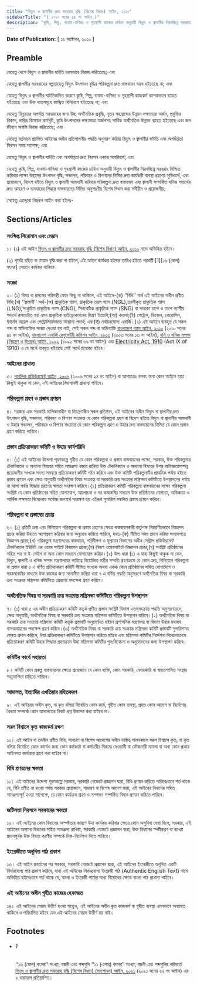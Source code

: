```yaml
---
title: "বিদ্যুৎ ও জ্বালানীর দ্রুত সরবরাহ বৃদ্ধি (বিশেষ বিধান) আইন, ২০১০"
sidebarTitle: "( ২০১০ সনের ৫৪ নং আইন )"
description: "কৃষি, শিল্প, ব্যবসা-বাণিজ্য ও গৃহস্থালী কাজের চাহিদা অনুযায়ী বিদ্যুৎ ও জ্বালানীর নিরবচ্ছিন্ন সরবরাহ নিশ্চিত করিবার লক্ষ্যে উহাদের উৎপাদন বৃদ্ধি, সঞ্চালন, পরিবহন ও বিপণনের নিমিত্ত দ্রুত কার্যকরী ব্যবস্থা গ্রহণের সুবিধার্থে, এবং প্রয়োজনে, বিদেশ হইতে বিদ্যুৎ ও জ্বালানী আমদানী করিবার পরিকল্পনা দ্রুত বাস্তবায়ন এবং জ্বালানী সম্পর্কিত খনিজ পদার্থের দ্রুত আহরণ ও ব্যবহারের সিদ্ধান্ত বাস্তবায়নের নিমিত্ত অনুসরণীয় বিশেষ বিধান প্রণয়নকল্পে প্রণীত আইন।"
---
```


**Date of Publication:** [ ১২ অক্টোবর, ২০১০ ]

## Preamble

যেহেতু দেশে বিদ্যুৎ ও জ্বালানীর ঘাটতি চরমভাবে বিরাজ করিতেছে; এবং

যেহেতু জ্বালানীর সরবরাহের স্বল্পতাহেতু বিদ্যুৎ উৎপাদন বৃদ্ধির পরিকল্পনা দ্রুত বাস্তবায়ন সম্ভব হইতেছে না; এবং

যেহেতু বিদ্যুৎ ও জ্বালানীর ঘাটতিজনিত কারণে কৃষি, শিল্প, ব্যবসা-বাণিজ্য ও গৃহস্থালী কাজকর্ম ব্যাপকভাবে ব্যাহত হইতেছে এবং উক্ত খাতসমূহে কাঙ্খিত বিনিয়োগ হইতেছে না; এবং

যেহেতু বিদ্যুতের অপর্যাপ্ত সরবরাহের জন্য উচ্চ অর্থনৈতিক প্রবৃদ্ধি, নূতন সহস্রাব্দের উন্নয়ন লক্ষ্যমাত্রা অর্জন, প্রযুক্তির বিকাশ, দারিদ্র বিমোচন কর্মসূচী, কৃষি উৎপাদনের লক্ষ্যমাত্রা অর্জনসহ সার্বিক অর্থনৈতিক উন্নয়ন ব্যাহত হইতেছে এবং জন জীবনে অস্বস্তি বিরাজ করিতেছে; এবং

যেহেতু বর্তমানে প্রচলিত আইনের অধীন প্রতিপালনীয় পদ্ধতি অনুসরণ করিয়া বিদ্যুৎ ও জ্বালানীর ঘাটতি এবং অপর্যাপ্ততা নিরসন সময় সাপেক্ষ; এবং

যেহেতু বিদ্যুৎ ও জ্বালানীর ঘাটতি এবং অপর্যাপ্ততা দ্রুত নিরসন একান্ত অপরিহার্য; এবং

যেহেতু কৃষি, শিল্প, ব্যবসা-বাণিজ্য ও গৃহস্থালী কাজের চাহিদা অনুযায়ী বিদ্যুৎ ও জ্বালানীর নিরবচ্ছিন্ন সরবরাহ নিশ্চিত করিবার লক্ষ্যে উহাদের উৎপাদন বৃদ্ধি, সঞ্চালন, পরিবহন ও বিপণনের নিমিত্ত দ্রুত কার্যকরী ব্যবস্থা গ্রহণের সুবিধার্থে, এবং প্রয়োজনে, বিদেশ হইতে বিদ্যুৎ ও জ্বালানী আমদানী করিবার পরিকল্পনা দ্রুত বাস্তবায়ন এবং জ্বালানী সম্পর্কিত খনিজ পদার্থের দ্রুত আহরণ ও ব্যবহারের সিদ্ধান্ত বাস্তবায়নের নিমিত্ত অনুসরণীয় বিশেষ বিধান করা সমীচীন ও প্রয়োজনীয়;

সেহেতু এতদ্দ্বারা নিম্নরূপ আইন করা হইলঃ-

## Sections/Articles

### সংক্ষিপ্ত শিরোনাম এবং মেয়াদ

১। (১) এই আইন [বিদ্যুৎ ও জ্বালানীর দ্রুত সরবরাহ বৃদ্ধি (বিশেষ বিধান) আইন, ২০১০](/act-1059.html "বিদ্যুৎ ও জ্বালানীর দ্রুত সরবরাহ বৃদ্ধি (বিশেষ বিধান) আইন, ২০১০") নামে অভিহিত হইবে।

(২) পূর্বেই রহিত বা মেয়াদ বৃদ্ধি করা না হইলে, এই আইন কার্যকর হইবার তারিখ হইতে পরবর্তী [1][১৬ (ষোল) বৎসর] মেয়াদে কার্যকর থাকিবে।

### সংজ্ঞা

২। (১) বিষয় বা প্রসঙ্গের পরিপন্থী কোন কিছু না থাকিলে, এই আইনে-(ক) ‘‘বিধি’’ অর্থ এই আইনের অধীন প্রণীত বিধি;(খ) ‘‘জ্বালানী’’ অর্থ-(অ) প্রাকৃতিক গ্যাস, প্রাকৃতিক তরল গ্যাস (NGL),তরলীকৃত প্রাকৃতিক গ্যাস (LNG),সংকুচিত প্রাকৃতিক গ্যাস (CNG), সিনথেটিক প্রাকৃতিক গ্যাস (SNG) বা সাধারণ চাপে ও তাপে গ্যাসীয় পদার্থে রূপান্তরিত হয় এমন প্রাকৃতিক হাইড্রোকার্বনের মিশ্রণ ইত্যাদি;(আ) কয়লা;(ই) পেট্রোল, ডিজেল, কেরোসিন, ফার্নেস অয়েল এবং পেট্রোলিয়ামজাত অন্যান্য পদার্থ; এবং(ঈ) নবায়নযোগ্য এনার্জি।(২) এই আইনে ব্যবহৃত যে সকল শব্দ বা অভিব্যক্তির সংজ্ঞা দেওয়া হয় নাই, সেই সকল শব্দ বা অভিব্যক্তি [বাংলাদেশ গ্যাস আইন, ২০১০](/act-1052.html "বাংলাদেশ গ্যাস আইন, ২০১০") (২০১০ সনের ৪০ নং আইন), [বাংলাদেশ এনার্জি রেগুলেটরী কমিশন আইন, ২০০৩](/act-902.html "বাংলাদেশ এনার্জি রেগুলেটরী কমিশন আইন, ২০০৩") (২০০৩ সনের ১৩ নং আইন), [খনি ও খনিজ সম্পদ (নিয়ন্ত্রণ ও উন্নয়ন) আইন, ১৯৯২](/act-771.html "খনি ও খনিজ সম্পদ (নিয়ন্ত্রণ ও উন্নয়ন) আইন, ১৯৯২") (১৯৯২ সনের ৩৯ নং আইন) এবং [Electricity Act, 1910](/act-93.html "Electricity Act, 1910") (Act IX of 1910) এ যে অর্থে ব্যবহৃত হইয়াছে সেই অর্থে প্রযোজ্য হইবে।

### আইনের প্রাধান্য

৩। [পাবলিক প্রকিউরমেন্ট আইন, ২০০৬](/act-942.html "পাবলিক প্রকিউরমেন্ট আইন, ২০০৬") (২০০৬ সনের ২৪ নং আইন) বা আপাততঃ বলবৎ অন্য কোন আইনে যাহা কিছুই থাকুক না কেন, এই আইনের বিধানাবলী প্রাধান্য পাইবে।

### পরিকল্পনা গ্রহণ ও প্রস্তাব প্রণয়ন

৪। সরকার এবং সরকারি মালিকানাধীন বা নিয়ন্ত্রণাধীন সকল প্রতিষ্ঠান, এই আইনের অধীন বিদ্যুৎ বা জ্বালানীর দ্রুত উৎপাদন বৃদ্ধি, সঞ্চালন, পরিবহন ও বিপণন সংক্রান্ত যে কোন পরিকল্পনা গ্রহণ বা বিদেশ হইতে বিদ্যুৎ বা জ্বালানীর আমদানী ও উহার সঞ্চালন, পরিবহন ও বিপণন সংক্রান্ত যে কোন পরিকল্পনা গ্রহণ ও উহার দ্রুত বাস্তবায়নের নিমিত্ত যে কোন প্রস্তাব গ্রহণ করিতে পারিবে।

### প্রস্তাব প্রক্রিয়াকরণ কমিটি ও উহার কার্যপরিধি

৫। (১) এই আইনের উদ্দেশ্য পূরণকল্পে গৃহীত যে কোন পরিকল্পনা ও প্রস্তাব বাস্তবায়নের লক্ষ্যে, সরকার, উক্ত পরিকল্পনার টেকনিক্যাল ও অন্যান্য বিষয়ের সহিত সামঞ্জস্য বজায় রাখিয়া উক্ত টেকনিক্যাল ও অন্যান্য বিষয়ের উপর অভিজ্ঞতাসম্পন্ন প্রয়োজনীয় সংখ্যক সদস্য সমন্বয়ে প্রক্রিয়াকরণ কমিটি গঠন করিবে এবং উক্ত কমিটি পরিকল্পনাটির প্রাথমিক পর্যায় হইতে প্রস্তাব প্রণয়ন এবং ক্ষেত্র অনুযায়ী অর্থনৈতিক বিষয় সংক্রান্ত বা সরকারি ক্রয় সংক্রান্ত মন্ত্রিসভা কমিটিতে উপস্থাপনের পর্যায় না আসা পর্যন্ত সিদ্ধান্ত গ্রহণের ক্ষমতা সংরক্ষণ করিবে।(২) প্রক্রিয়াকরণ কমিটি পরিকল্পনা বাস্তবায়নের লক্ষ্যে পরিকল্পনা সংশ্লিষ্ট যে কোন প্রতিষ্ঠানের সহিত যোগাযোগ, আলোচনা ও দর কষাকষির মাধ্যমে উক্ত প্রতিষ্ঠানের যোগ্যতা, অভিজ্ঞতা ও আর্থিক সক্ষমতা বিবেচনায় সর্বোচ্চ জনস্বার্থ সংরক্ষণ হয় এইরূপ সুপারিশ সম্বলিত প্রস্তাব প্রণয়ন করিবে।

### পরিকল্পনা বা প্রস্তাবের প্রচার

৬। (১) প্রতিটি ক্রয় এবং বিনিয়োগ পরিকল্পনা বা প্রস্তাব গ্রহণের ক্ষেত্রে বাস্তবায়নকারী কর্তৃপক্ষ নিম্নবর্ণিতভাবে বিজ্ঞাপন প্রচার করিয়া উহাতে অংশগ্রহণ করিবার জন্য অনুরোধ করিতে পারিবে, যথাঃ-(ক) সীমিত সময় প্রদান করিয়া সংবাদপত্রে বিজ্ঞাপন প্রচার;(খ) পরিকল্পনা মন্ত্রণালয়ের বাস্তবায়ন, পরিবীক্ষণ ও মূল্যায়ন বিভাগের অধীন সেন্ট্রাল প্রকিউরমেন্ট টেকনিক্যাল ইউনিট এর ওয়েব সাইটে বিজ্ঞাপন প্রচার;(গ) নিজস্ব ওয়েবসাইটে বিজ্ঞাপন প্রচার;(ঘ) সংশ্লিষ্ট প্রতিষ্ঠানের সহিত পত্র বা ই-মেইল বা অন্য কোন মাধ্যমে যোগাযোগ করিয়া।(২) উপ-ধারা (১) এ যাহা কিছুই থাকুক না কেন, বিদ্যুৎ, জ্বালানী ও খনিজ সম্পদ মন্ত্রণালয়ের দায়িত্বে নিয়োজিত মন্ত্রীর সম্মতি গ্রহণক্রমে যে কোন ক্রয়, বিনিয়োগ পরিকল্পনা বা প্রস্তাব ধারা ৫ এ বর্ণিত প্রক্রিয়াকরণ কমিটি সীমিত সংখ্যক অথবা একক কোন প্রতিষ্ঠানের সহিত যোগাযোগ ও দরকষাকষির মাধ্যমে উক্ত কাজের জন্য মনোনীত করিয়া ধারা ৭ এ বর্ণিত পদ্ধতি অনুসরণে অর্থনৈতিক বিষয় বা সরকারি ক্রয় সংক্রান্ত মন্ত্রিসভা কমিটিতে প্রেরণের পদক্ষেপ গ্রহণ করিবে।

### অর্থনৈতিক বিষয় বা সরকারি ক্রয় সংক্রান্ত মন্ত্রিসভা কমিটিতে পরিকল্পনা উপস্থাপন

৭। (১) ধারা ৫ এর অধীন প্রক্রিয়াকরণ কমিটি কতৃর্ক প্রণীত প্রস্তাব সংশ্লিষ্ট বিভাগ এতদ্‌সংক্রান্ত পদ্ধতি অনুসরণক্রমে, ক্ষেত্র অনুযায়ী, অর্থনৈতিক বিষয় বা সরকারি ক্রয় সংক্রান্ত মন্ত্রিসভা কমিটিতে উপস্থাপন করিবে।(২) অর্থনৈতিক বিষয় বা সরকারি ক্রয় সংক্রান্ত মন্ত্রিসভা কমিটি কতৃর্ক প্রস্তাবটি অনুমোদিত হইলে প্রশাসনিক মন্ত্রণালয় বা বিভাগ উহার যথাযথ বাসত্মবায়নের পদক্ষেপ গ্রহণ করিবে।(৩) অর্থনৈতিক বিষয় বা সরকারি ক্রয় সংক্রান্ত মন্ত্রিসভা কমিটি প্রস্তাবটি সুপারিশসহ ফেরত প্রদান করিলে, উহা প্রক্রিয়াকরণ কমিটিতে উপস্থাপন করিতে হইবে এবং মন্ত্রিসভা কমিটির নির্দেশনা বিবেচনাক্রমে প্রক্রিয়াকরণ কমিটি উহার সিদ্ধান্ত গ্রহণক্রমে উহা মন্ত্রিসভা কমিটির পুনঃবিবেচনা ও অনুমোদনের জন্য উপস্থাপন করিবে।

### কমিটির কার্যে সহায়তা

৮। কমিটি কোন প্রকল্প বাস্তবায়নের ক্ষেত্রে প্রয়োজনে যে কোন ব্যক্তি, কোন সরকারি, বেসরকারি বা স্বায়ত্তশাসিত সংস্থার সহযোগিতা চাহিতে পারিবে।

### আদালত, ইত্যাদির এখতিয়ার রহিতকরণ

৯। এই আইনের অধীন কৃত, বা কৃত বলিয়া বিবেচিত কোন কার্য, গৃহীত কোন ব্যবস্থা, প্রদত্ত কোন আদেশ বা নির্দেশের বৈধতা সম্পর্কে কোন আদালতের নিকট প্রশ্ন উত্থাপন করা যাইবে না।

### সরল বিশ্বাসে কৃত কাজকর্ম রক্ষণ

১০। এই আইন বা তদধীন প্রণীত বিধি, সাধারণ বা বিশেষ আদেশের অধীন দায়িত্ব পালনকালে সরল বিশ্বাসে কৃত, বা কৃত বলিয়া বিবেচিত কোন কার্যেও জন্য কোন কর্মকর্তা বা কর্মচারীর বিরুদ্ধে দেওয়ানী বা ফৌজদারী মামলা বা অন্য কোন প্রকার আইনগত কার্যধারা গ্রহণ করা যাইবে না।

### বিধি প্রণয়নের ক্ষমতা

১১। এই আইনের উদ্দেশ্য পূরণকল্পে সরকার, সরকারি গেজেটে প্রজ্ঞাপন দ্বারা, বিধি প্রণয়ন করিতে পারিবেঃতবে শর্ত থাকে যে, বিধি প্রণীত না হওয়া পর্যন্ত সরকার প্রয়োজনে, সাধারণ বা বিশেষ আদেশ দ্বারা, এই আইনের বিধানের সহিত সামঞ্জস্যপূর্ণ হওয়া সাপেক্ষে, যে কোন কার্যক্রম গ্রহণ ও সম্পাদন সম্পর্কিত বিধান প্রণয়ন করিতে পারিবে।

### জটিলতা নিরসনে সরকারের ক্ষমতা

১২। এই আইনের কোন বিধানের অস্পষ্টতার কারণে উহা কার্যকর করিবার ক্ষেত্রে কোন অসুবিধা দেখা দিলে, সরকার, এই আইনের অন্যান্য বিধানের সহিত সামঞ্জস্য রাখিয়া, সরকারি গেজেটে প্রজ্ঞাপন দ্বারা, উক্ত বিধানের স্পষ্টীকরণ বা ব্যাখ্যা প্রদানপূর্বক উক্ত বিষয়ে করণীয় সম্পর্কে দিক-নির্দেশনা দিতে পারিবে।

### ইংরেজীতে অনূদিত পাঠ প্রকাশ

১৩। এই আইন প্রবর্তনের পর সরকার, সরকারি গেজেটে প্রজ্ঞাপন দ্বারা, এই আইনের ইংরেজীতে অনূদিত একটি নির্ভরযোগ্য পাঠ প্রকাশ করিবে, যাহা এই আইনের নির্ভরযোগ্য ইংরেজী পাঠ (Authentic English Text) নামে অভিহিত হইবেঃতবে শর্ত থাকে যে, বাংলা ও ইংরেজী পাঠের মধ্যে বিরোধের ক্ষেত্রে বাংলা পাঠ প্রাধান্য পাইবে।

### এই আইনের অধীন গৃহীত কাজের হেফাজত

১৪। এই আইনের মেয়াদ উত্তীর্ণ হওয়া সত্ত্বেও, এই আইনের অধীন কৃত কাজকর্ম বা গৃহীত ব্যবস্থা এমনভাবে অব্যাহত থাকিবে ও পরিচালিত হইবে যেন এই আইনের মেয়াদ উত্তীর্ণ হয় নাই।

## Footnotes

- ###### 1

  ‘‘১৬ (ষোল) বৎসর’’ সংখ্যা, বন্ধনী এবং শব্দগুলি ‘‘১১ (এগার) বৎসর’’ সংখ্যা, বন্ধনী এবং শব্দগুলির পরিবর্তে [বিদ্যুৎ ও জ্বালানীর দ্রুত সরবরাহ বৃদ্ধি (বিশেষ বিধান) (সংশোধন) আইন, ২০২১](/act-1387.html "বিদ্যুৎ ও জ্বালানীর  দ্রুত সরবরাহ বৃদ্ধি (বিশেষ বিধান) (সংশোধন) আইন, ২০২১") (২০২১ সনের ২২ নং আইন) এর ২ ধারাবলে প্রতিস্থাপিত।

